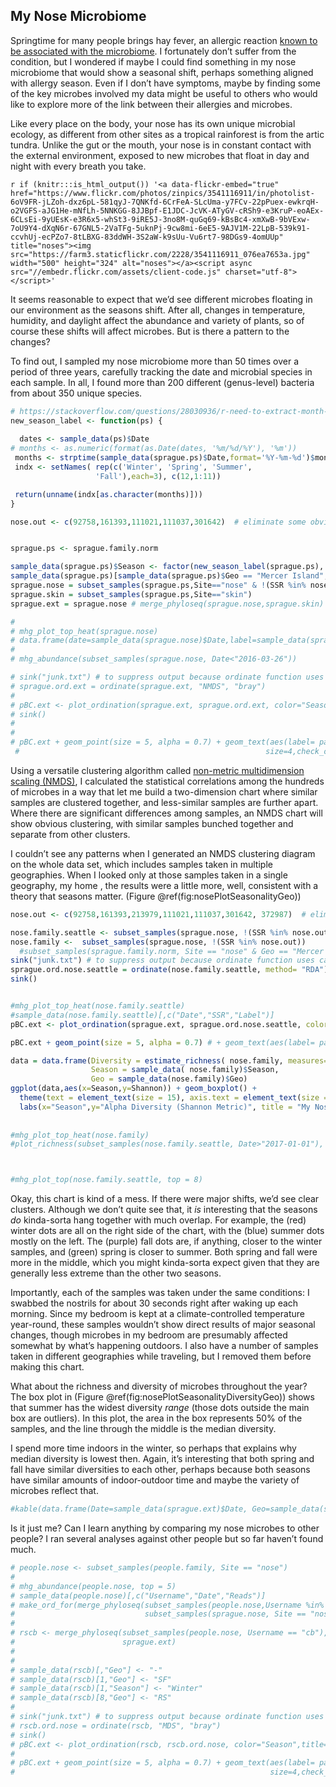 ## My Nose Microbiome {#startNose}

Springtime for many people brings hay fever, an allergic reaction [known to be associated with the microbiome](https://www.ncbi.nlm.nih.gov/pmc/articles/PMC5378446/). I fortunately don't suffer from the condition, but I wondered if maybe I could find something in my nose microbiome that would show a seasonal shift, perhaps something aligned with allergy season. Even if I don't have symptoms, maybe by finding some of the key microbes involved my data might be useful to others who would like to explore more of the link between their allergies and microbes.

Like every place on the body, your nose has its own unique microbial ecology, as different from other sites as a tropical rainforest is from the artic tundra. Unlike the gut or the mouth, your nose is in constant contact with the external environment, exposed to new microbes that float in day and night with every breath you take. 

`r if (knitr:::is_html_output()) '<a data-flickr-embed="true"  href="https://www.flickr.com/photos/zinpics/3541116911/in/photolist-6oV9FR-jLZoh-dxz6pL-581qyJ-7QNKfd-6CrFeA-SLcUma-y7FCv-22pPuex-ewkrqH-o2VGFS-aJG1He-mNfLh-5NNKGG-8JJBpf-E1JDC-JcVK-ATyGV-cRSh9-e3KruP-eoAEx-6CLsEi-9yUEsK-e3R6x5-whSt3-9iRE5J-3no8M-quGq69-kBsBc4-xmXwB-9bVExw-7oU9Y4-dXqN6r-67GNL5-2VaTFg-5uknPj-9cw8mi-6eE5-9AJV1M-22LpB-539k91-ccvhUj-ecPZo7-8tLBXG-83ddWH-3S2aW-k9sUu-Vu6rt7-98DGs9-4omUUp" title="noses"><img src="https://farm3.staticflickr.com/2228/3541116911_076ea7653a.jpg" width="500" height="324" alt="noses"></a><script async src="//embedr.flickr.com/assets/client-code.js" charset="utf-8"></script>'`

It seems reasonable to expect that we'd see different microbes floating in our environment as the seasons shift. After all, changes in temperature, humidity, and daylight affect the abundance and variety of plants, so of course these shifts will affect microbes.  But is there a pattern to the changes?

To find out, I sampled my nose microbiome more than 50 times over a period of three years, carefully tracking the date and microbial species in each sample. In all, I found more than 200 different (genus-level) bacteria from about 350 unique species.

```r

# https://stackoverflow.com/questions/28030936/r-need-to-extract-month-and-assign-season
new_season_label <- function(ps) {
  
  dates <- sample_data(ps)$Date
# months <- as.numeric(format(as.Date(dates, '%m/%d/%Y'), '%m'))
 months <- strptime(sample_data(sprague.ps)$Date,format='%Y-%m-%d')$mon +1
 indx <- setNames( rep(c('Winter', 'Spring', 'Summer',
                   'Fall'),each=3), c(12,1:11))

 return(unname(indx[as.character(months)]))
}

nose.out <- c(92758,161393,111021,111037,301642)  # eliminate some obvious outliers


sprague.ps <- sprague.family.norm

sample_data(sprague.ps)$Season <- factor(new_season_label(sprague.ps), levels = c("Winter","Spring","Summer","Fall"))
sample_data(sprague.ps)[sample_data(sprague.ps)$Geo == "Mercer Island",]$Geo <- "Seattle"
sprague.nose = subset_samples(sprague.ps,Site=="nose" & !(SSR %in% nose.out)) # & SSR != 52075)# & Season != "Spring")
sprague.skin = subset_samples(sprague.ps,Site=="skin")
sprague.ext = sprague.nose # merge_phyloseq(sprague.nose,sprague.skin)


```



```r
# 
# mhg_plot_top_heat(sprague.nose)
# data.frame(date=sample_data(sprague.nose)$Date,label=sample_data(sprague.nose)$Label)
# 
# mhg_abundance(subset_samples(sprague.nose, Date<"2016-03-26"))

```




```r
# sink("junk.txt") # to suppress output because ordinate function uses cat
# sprague.ord.ext = ordinate(sprague.ext, "NMDS", "bray")
# 
# pBC.ext <- plot_ordination(sprague.ext, sprague.ord.ext, color="Season",title="Nose Microbiome Across Seasons")
# sink()
# 
# 
# pBC.ext + geom_point(size = 5, alpha = 0.7) + geom_text(aes(label= paste0(Geo,"\n",substr(Date,3,7))),
 #                                                       size=4,check_overlap = TRUE)


```

Using a versatile clustering algorithm called [non-metric multidimension scaling (NMDS)](https://jonlefcheck.net/2012/10/24/nmds-tutorial-in-r/), I calculated the statistical correlations among the hundreds of microbes in a way that let me build a two-dimension chart where similar samples are clustered together, and less-similar samples are further apart. Where there are significant differences among samples, an NMDS chart will show obvious clustering, with similar samples bunched together and separate from other clusters. 

I couldn't see any patterns when I generated an NMDS clustering diagram on the whole data set, which includes samples taken in multiple geographies.  When I looked only at those samples taken in a single geography, my home , the results were a little more, well, consistent with a theory that seasons matter. (Figure \@ref(fig:nosePlotSeasonalityGeo))

```r

nose.out <- c(92758,161393,213979,111021,111037,301642, 372987)  # eliminate some obvious outliers

nose.family.seattle <- subset_samples(sprague.nose, !(SSR %in% nose.out) & Geo == "Seattle")
nose.family <-  subset_samples(sprague.nose, !(SSR %in% nose.out))
  #subset_samples(sprague.family.norm, Site == "nose" & Geo == "Mercer Island")
sink("junk.txt") # to suppress output because ordinate function uses cat
sprague.ord.nose.seattle = ordinate(nose.family.seattle, method= "RDA")#, distance = "bray")
sink()


#mhg_plot_top_heat(nose.family.seattle)
#sample_data(nose.family.seattle)[,c("Date","SSR","Label")]
pBC.ext <- plot_ordination(sprague.ext, sprague.ord.nose.seattle, color="Season",title="Nose Microbiome Across Seasons")

pBC.ext + geom_point(size = 5, alpha = 0.7) # + geom_text(aes(label= paste0(substr(Date,3,7))),size=4,check_overlap = TRUE)

```

```r

data = data.frame(Diversity = estimate_richness( nose.family, measures=c("Shannon")),
                  Season = sample_data( nose.family)$Season,
                  Geo = sample_data(nose.family)$Geo) 
ggplot(data,aes(x=Season,y=Shannon)) + geom_boxplot() +
  theme(text = element_text(size = 15), axis.text = element_text(size = 10)) + 
  labs(x="Season",y="Alpha Diversity (Shannon Metric)", title = "My Nose Microbiome Diversity by Season")
  
  
#mhg_plot_top_heat(nose.family)
#plot_richness(subset_samples(nose.family.seattle, Date>"2017-01-01"), measures = "InvSimpson", x = "Season") + geom_boxplot() + ggtitle("My Nose Microbiome Diversity Varies By Season")



#mhg_plot_top(nose.family.seattle, top = 8)
```


Okay, this chart is kind of a mess.  If there were major shifts, we'd see clear clusters.  Although we don't quite see that, it _is_ interesting that the seasons _do_ kinda-sorta hang together with much overlap. For example, the (red) winter dots are all on the right side of the chart, with the (blue) summer dots mostly on the left. The (purple) fall dots are, if anything, closer to the winter samples, and (green) spring is closer to summer. Both spring and fall were more in the middle, which you might kinda-sorta expect given that they are generally less extreme than the other two seasons.

Importantly, each of the samples was taken under the same conditions: I swabbed the nostrils for about 30 seconds right after waking up each morning. Since my bedroom is kept at a climate-controlled temperature year-round, these samples wouldn't show direct results of major seasonal changes, though microbes in my bedroom are presumably affected somewhat by what's happening outdoors. I also have a number of samples taken in different geographies while traveling, but I removed them before making this chart.

What about the richness and diversity of microbes throughout the year?  The box plot in (Figure \@ref(fig:nosePlotSeasonalityDiversityGeo)) shows that summer has the widest diversity _range_ (those dots outside the main box are outliers).  In this plot, the area in the box represents 50% of the samples, and the line through the middle is the median diversity.


I spend more time indoors in the winter, so perhaps that explains why median diversity is lowest then. Again, it's interesting that both spring and fall have similar diversities to each other, perhaps because both seasons have similar amounts of indoor-outdoor time and maybe the variety of microbes reflect that.

```r

#kable(data.frame(Date=sample_data(sprague.ext)$Date, Geo=sample_data(sprague.ext)$Geo, Notes = sample_data(sprague.ext)$Notes))
```

Is it just me?  Can I learn anything by comparing my nose microbes to other people?  I ran several analyses against other people but so far haven't found much.

```r

# people.nose <- subset_samples(people.family, Site == "nose")
# 
# mhg_abundance(people.nose, top = 5)
# sample_data(people.nose)[,c("Username","Date","Reads")]
# make_ord_for(merge_phyloseq(subset_samples(people.nose,Username %in% c("cb","RSpragueFather","RspragueSon")),
#                             subset_samples(sprague.nose, Site == "nose")))
# 
# rscb <- merge_phyloseq(subset_samples(people.nose, Username == "cb"),
#                        sprague.ext)
# 
# 
# sample_data(rscb)[,"Geo"] <- "-"
# sample_data(rscb)[1,"Geo"] <- "SF"
# sample_data(rscb)[1,"Season"] <- "Winter"
# sample_data(rscb)[8,"Geo"] <- "RS"
# 
# sink("junk.txt") # to suppress output because ordinate function uses cat
# rscb.ord.nose = ordinate(rscb, "MDS", "bray")
# sink()
# pBC.ext <- plot_ordination(rscb, rscb.ord.nose, color="Season",title="Nose Microbiome Across Seasons")
# 
# pBC.ext + geom_point(size = 5, alpha = 0.7) + geom_text(aes(label= paste0(Geo,"\n",substr(Date,3,7))),
#                                                         size=4,check_overlap = TRUE)

```

